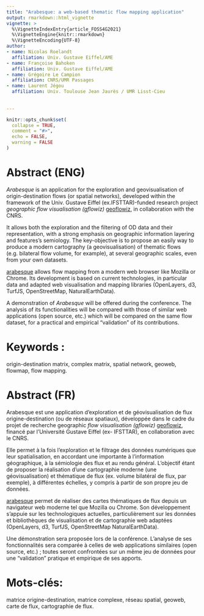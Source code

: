 ---
title: "Arabesque: a web-based thematic flow mapping application"
output: rmarkdown::html_vignette
vignette: >
  %\VignetteIndexEntry{article_FOSS4G2021}
  %\VignetteEngine{knitr::rmarkdown}
  %\VignetteEncoding{UTF-8}
author:
- name: Nicolas Roelandt
  affiliation: Univ. Gustave Eiffel/AME
- name: Françoise Bahoken
  affiliation: Univ. Gustave Eiffel/AME
- name: Grégoire Le Campion
  affiliation: CNRS/UMR Passages
- name: Laurent Jégou
  affiliation: Univ. Toulouse Jean Jaurès / UMR Lisst-Cieu
  
  
---

```{r, include = FALSE}
knitr::opts_chunk$set(
  collapse = TRUE,
  comment = "#>",
  echo = FALSE,
  warning = FALSE
)
```

<!--
Notes:
# Reminders:
- abstract due date : 08/03/2021 - 800-1000 words
- informations: https://2021.foss4g.org/call-for-papers/academic.html
- 20 min presentation, 5 min question, 5 minutes room change : 30 minutes slots
- topics: Open Geospatial Software, Open GIScience
- FOSS4G 2019 presentation: https://media.ccc.de/v/bucharest-205-gflowiz-an-open-science-framework-to-analyze-and-geovisualize-networks-and-flow-datasets
- SAGEO 2019 proceedings: https://sageo2019.inrae.fr/actes/
- FOSDEM demo : https://archive.fosdem.org/2020/schedule/event/arabesque_a_geographic_flow_visualization_application/
-->

# Abstract (ENG)

_Arabesque_ is an application for the exploration and geovisualisation of origin-destination flows (or spatial networks),
developed within the framework of the Univ. Gustave Eiffel (ex.IFSTTAR)-funded research project _geographic flow visualisation (gflowiz)_
[geoflowiz](https://geoflowiz.hypotheses.org/), in collaboration with the CNRS.

It allows both the exploration and the filtering of OD data and their representation, with a strong emphasis on geographic
information layering and features's semiology. The key-objective is to propose an easily way to produce a modern cartography
(a geovisualisation) of thematic flows (e.g. bilateral flow volume, for example), at several geographic scales, even from your own datasets.

[arabesque](http://arabesque.ifsttar.fr/) allows flow mapping from a modern web browser like Mozilla or Chrome.
Its development is based on current technologies, in particular data and adapted web visualisation
and mapping libraries (OpenLayers, d3, TurfJS, OpenStreetMap, NaturalEarthData). 

A demonstration of _Arabesque_ will be offered during the conference.
The analysis of its functionalities will be compared with those of similar
web applications (open source, etc.) which will be compared on the same flow dataset,
for a practical and empirical "validation" of its contributions.

# Keywords :

origin-destination matrix, complex matrix, spatial network, geoweb, flowmap, flow mapping.

# Abstract (FR)

Arabesque est une application d’exploration et de géovisualisation de flux origine-destination (ou de réseaux spatiaux),
développée dans le cadre du projet de recherche geographic _flow visualisation (gflowiz)_
[geoflowiz](https://geoflowiz.hypotheses.org/), financé par l'Université Gustave Eiffel (ex- IFSTTAR), 
en collaboration avec le CNRS.

Elle permet à la fois l'exploration et le filtrage des données numériques que leur spatialisation,
en accordant une importante à l'information géographique, à la sémiologie des flux et au rendu général.
L'objectif étant de proposer la réalisation d'une cartographie moderne (une géovisualisation) et thématique
de flux (ex. volume bilatéral de flux, par exemple), à différentes échelles, y compris à partir de son propre jeu de données.

[arabesque](http://arabesque.ifsttar.fr/) permet de réaliser des cartes thématiques de flux depuis un navigateur web moderne tel que Mozilla ou Chrome.
Son développement s’appuie sur les technologiques actuelles, particulièrement sur les données et bibliothèques de visualisation et
de cartographie web adaptées (OpenLayers, d3, TurfJS, OpenStreetMap NaturalEarthData). 

Une démonstration sera proposée lors de la conférence. L'analyse de ses fonctionnalités
sera comparée à celles de web applications similaires (open source, etc.) ; toutes seront
confrontées sur un même jeu de données pour une "validation" pratique et empirique de ses
apports.

# Mots-clés: 

matrice origine-destination, matrice complexe, réseau spatial, geoweb, carte de flux, cartographie de flux.
